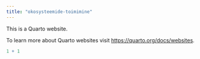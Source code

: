 ```yaml
---
title: "okosysteemide-toimimine"
---
```


This is a Quarto website.

To learn more about Quarto websites visit <https://quarto.org/docs/websites>.

```r
1 + 1
```
